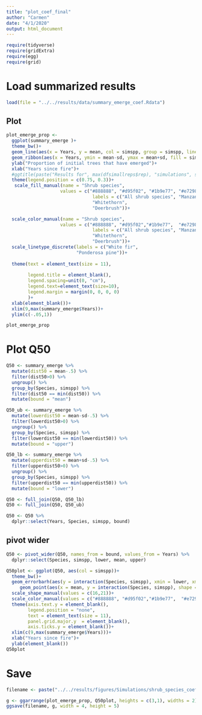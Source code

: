 ```yaml
---
title: "plot_coef_final"
author: "Carmen"
date: "4/1/2020"
output: html_document
---
```


```r
require(tidyverse)
require(gridExtra)
require(egg)
require(grid)
```


# Load summarized results
```r
load(file = "../../results/data/summary_emerge_coef.Rdata")
```


## Plot 
```r
plot_emerge_prop <- 
  ggplot(summary_emerge )+
  theme_bw()+
  geom_line(aes(x = Years, y = mean, col = simspp, group = simspp, linetype = Species), size = 1.1)+
  geom_ribbon(aes(x = Years, ymin = mean-sd, ymax = mean+sd, fill = simspp, group = simspp), alpha = .2)+
  ylab("Proportion of initial trees that have emerged")+
  xlab("Years since fire")+
  #ggtitle(paste("Results for", max(dfsimallreps$rep), "simulations", sep = " "))+
  theme(legend.position = c(0.75, 0.3))+
   scale_fill_manual(name = "Shrub species", 
                    values = c("#888888", "#d95f02", "#1b9e77", "#e7298a"), 
                                labels = c("All shrub species", "Manzanita", 
                                "Whitethorn", 
                                "Deerbrush"))+

  scale_color_manual(name = "Shrub species", 
                    values = c("#888888", "#d95f02","#1b9e77",  "#e7298a"), 
                                labels = c("All shrub species", "Manzanita", 
                                "Whitethorn", 
                                "Deerbrush"))+
  scale_linetype_discrete(labels = c("White fir",
                          "Ponderosa pine"))+
  
  theme(text = element_text(size = 11), 
        
        legend.title = element_blank(),
        legend.spacing=unit(0, "cm"),
        legend.text=element_text(size=10),
        legend.margin = margin(0, 0, 0, 0)
        )+
  xlab(element_blank())+
  xlim(9,max(summary_emerge$Years))+
  ylim(c(-.05,1))

plot_emerge_prop
```

# Plot Q50 
```r
Q50 <- summary_emerge %>% 
  mutate(dist50 = mean-.5) %>% 
  filter(dist50>0) %>%
  ungroup() %>% 
  group_by(Species, simspp) %>% 
  filter(dist50 == min(dist50)) %>% 
  mutate(bound = "mean")

Q50_ub <- summary_emerge %>% 
  mutate(lowerdist50 = mean-sd-.5) %>% 
  filter(lowerdist50>0) %>%
  ungroup() %>% 
  group_by(Species, simspp) %>% 
  filter(lowerdist50 == min(lowerdist50)) %>% 
  mutate(bound = "upper")

Q50_lb <- summary_emerge %>% 
  mutate(upperdist50 = mean+sd-.5) %>% 
  filter(upperdist50>0) %>%
  ungroup() %>% 
  group_by(Species, simspp) %>% 
  filter(upperdist50 == min(upperdist50)) %>% 
  mutate(bound = "lower")

```

```r
Q50 <- full_join(Q50, Q50_lb) 
Q50 <- full_join(Q50, Q50_ub) 

Q50 <- Q50 %>% 
  dplyr::select(Years, Species, simspp, bound)
```

## pivot wider
```r
Q50 <- pivot_wider(Q50, names_from = bound, values_from = Years) %>% 
  dplyr::select(Species, simspp, lower, mean, upper)
```

```r
Q50plot <- ggplot(Q50, aes(col = simspp))+
  theme_bw()+
  geom_errorbarh(aes(y = interaction(Species, simspp), xmin = lower, xmax = upper), size = 1, height = .5)+
     geom_point(aes(x = mean, y = interaction(Species, simspp), shape = Species), size = 2, fill = "white", stroke = 1.5)+
  scale_shape_manual(values = c(16,21))+
  scale_color_manual(values = c("#888888", "#d95f02","#1b9e77",  "#e7298a"))+
  theme(axis.text.y = element_blank(),
        legend.position = "none", 
        text = element_text(size = 11),
        panel.grid.major.y  = element_blank(),
        axis.ticks.y = element_blank())+
  xlim(c(9,max(summary_emerge$Years)))+
  xlab("Years since fire")+
  ylab(element_blank())
Q50plot
```

# Save
```r
filename <- paste("../../results/figures/Simulations/shrub_species_coef_withQ50", Sys.Date(), ".jpeg", sep = "")

g <- ggarrange(plot_emerge_prop, Q50plot, heights = c(3,1), widths = 2)
ggsave(filename, g, width = 4, height = 5)
```

